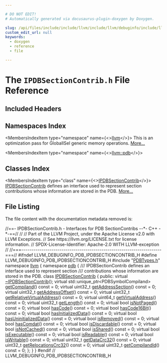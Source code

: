 ```yaml
---

# DO NOT EDIT!
# Automatically generated via docusaurus-plugin-doxygen by Doxygen.

slug: /api/files/include/include/llvm/include/llvm/debuginfo/include/llvm/debuginfo/pdb/ipdbsectioncontrib-h
custom_edit_url: null
keywords:
  - doxygen
  - reference
  - file

---
```





# The `IPDBSectionContrib.h` File Reference

<DoxygenPage pluginConfig={pluginConfig}>



## Included Headers

<IncludesList>
<IncludesListItem
  filePath="PDBTypes.h"
  permalink="/docs/api/files/include/include/llvm/include/llvm/debuginfo/include/llvm/debuginfo/pdb/pdbtypes-h"
  isLocal="true" />
</IncludesList>

## Namespaces Index

<MembersIndex>

<MembersIndexItem
  type="namespace"
  name={<><a href="/docs/api/namespaces/llvm">llvm</a></>}>
This is an optimization pass for GlobalISel generic memory operations. <a href="/docs/api/namespaces/llvm/#details">More...</a>
</MembersIndexItem>

<MembersIndexItem
  type="namespace"
  name={<><a href="/docs/api/namespaces/llvm/pdb">llvm::pdb</a></>}>
</MembersIndexItem>

</MembersIndex>

## Classes Index

<MembersIndex>

<MembersIndexItem
  type="class"
  name={<><a href="/docs/api/classes/llvm/pdb/ipdbsectioncontrib">IPDBSectionContrib</a></>}>
<a href="/docs/api/classes/llvm/pdb/ipdbsectioncontrib">IPDBSectionContrib</a> defines an interface used to represent section contributions whose information are stored in the PDB. <a href="/docs/api/classes/llvm/pdb/ipdbsectioncontrib/#details">More...</a>
</MembersIndexItem>

</MembersIndex>


## File Listing

The file content with the documentation metadata removed is:

<ProgramListing>

<Link id="l00001" /><CodeLine lineNumber="1"><Highlight kind="comment">//==- IPDBSectionContrib.h - Interfaces for PDB SectionContribs --&#42;- C++ -&#42;-==//</Highlight><Highlight kind="normal"></Highlight></CodeLine>
<Link id="l00002" /><CodeLine lineNumber="2"><Highlight kind="normal"></Highlight><Highlight kind="comment">//</Highlight><Highlight kind="normal"></Highlight></CodeLine>
<Link id="l00003" /><CodeLine lineNumber="3"><Highlight kind="normal"></Highlight><Highlight kind="comment">// Part of the LLVM Project, under the Apache License v2.0 with LLVM Exceptions.</Highlight><Highlight kind="normal"></Highlight></CodeLine>
<Link id="l00004" /><CodeLine lineNumber="4"><Highlight kind="normal"></Highlight><Highlight kind="comment">// See https://llvm.org/LICENSE.txt for license information.</Highlight><Highlight kind="normal"></Highlight></CodeLine>
<Link id="l00005" /><CodeLine lineNumber="5"><Highlight kind="normal"></Highlight><Highlight kind="comment">// SPDX-License-Identifier: Apache-2.0 WITH LLVM-exception</Highlight><Highlight kind="normal"></Highlight></CodeLine>
<Link id="l00006" /><CodeLine lineNumber="6"><Highlight kind="normal"></Highlight><Highlight kind="comment">//</Highlight><Highlight kind="normal"></Highlight></CodeLine>
<Link id="l00007" /><CodeLine lineNumber="7"><Highlight kind="normal"></Highlight><Highlight kind="comment">//===----------------------------------------------------------------------===//</Highlight><Highlight kind="normal"></Highlight></CodeLine>
<Link id="l00008" /><CodeLine lineNumber="8"><Highlight kind="normal"></Highlight></CodeLine>
<Link id="l00009" /><CodeLine lineNumber="9"><Highlight kind="normal"></Highlight><Highlight kind="preprocessor">#ifndef LLVM&#95;DEBUGINFO&#95;PDB&#95;IPDBSECTIONCONTRIB&#95;H</Highlight><Highlight kind="normal"></Highlight></CodeLine>
<Link id="l00010" /><CodeLine lineNumber="10"><Highlight kind="normal"></Highlight><Highlight kind="preprocessor">#define LLVM&#95;DEBUGINFO&#95;PDB&#95;IPDBSECTIONCONTRIB&#95;H</Highlight><Highlight kind="normal"></Highlight></CodeLine>
<Link id="l00011" /><CodeLine lineNumber="11"><Highlight kind="normal"></Highlight></CodeLine>
<Link id="l00012" /><CodeLine lineNumber="12"><Highlight kind="normal"></Highlight><Highlight kind="preprocessor">#include &quot;<a href="/docs/api/files/include/include/llvm/include/llvm/debuginfo/include/llvm/debuginfo/pdb/pdbtypes-h">PDBTypes.h</a>&quot;</Highlight><Highlight kind="normal"></Highlight></CodeLine>
<Link id="l00013" /><CodeLine lineNumber="13"><Highlight kind="normal"></Highlight></CodeLine>
<Link id="l00014" /><CodeLine lineNumber="14"><Highlight kind="normal"></Highlight><Highlight kind="keyword">namespace </Highlight><Highlight kind="normal"><a href="/docs/api/namespaces/llvm">llvm</a> &#123;</Highlight></CodeLine>
<Link id="l00015" /><CodeLine lineNumber="15"><Highlight kind="normal"></Highlight><Highlight kind="keyword">namespace </Highlight><Highlight kind="normal"><a href="/docs/api/namespaces/llvm/pdb">pdb</a> &#123;</Highlight></CodeLine>
<Link id="l00016" /><CodeLine lineNumber="16"><Highlight kind="normal"></Highlight><Highlight kind="comment"></Highlight></CodeLine>
<Link id="l00017" /><CodeLine lineNumber="17"><Highlight kind="comment">/// IPDBSectionContrib defines an interface used to represent section</Highlight></CodeLine>
<Link id="l00018" /><CodeLine lineNumber="18"><Highlight kind="comment">/// contributions whose information are stored in the PDB.</Highlight><Highlight kind="normal"></Highlight></CodeLine>
<Link id="l00019" /><CodeLine lineNumber="19" lineLink="/docs/api/classes/llvm/pdb/ipdbsectioncontrib"><Highlight kind="normal"></Highlight><Highlight kind="keyword">class </Highlight><Highlight kind="normal"><a href="/docs/api/classes/llvm/pdb/ipdbsectioncontrib">IPDBSectionContrib</a> &#123;</Highlight></CodeLine>
<Link id="l00020" /><CodeLine lineNumber="20"><Highlight kind="normal"></Highlight><Highlight kind="keyword">public</Highlight><Highlight kind="normal">:</Highlight></CodeLine>
<Link id="l00021" /><CodeLine lineNumber="21" lineLink="/docs/api/classes/llvm/pdb/ipdbsectioncontrib/#ab9b52dbd31e2e871d96503d60e7e09c9"><Highlight kind="normal">  </Highlight><Highlight kind="keyword">virtual</Highlight><Highlight kind="normal"> <a href="/docs/api/classes/llvm/pdb/ipdbsectioncontrib/#ab9b52dbd31e2e871d96503d60e7e09c9">~IPDBSectionContrib</a>();</Highlight></CodeLine>
<Link id="l00022" /><CodeLine lineNumber="22"><Highlight kind="normal"></Highlight></CodeLine>
<Link id="l00023" /><CodeLine lineNumber="23" lineLink="/docs/api/classes/llvm/pdb/ipdbsectioncontrib/#a2750e843c4c8c7856138d12a2b22d883"><Highlight kind="normal">  </Highlight><Highlight kind="keyword">virtual</Highlight><Highlight kind="normal"> std::unique&#95;ptr&lt;PDBSymbolCompiland&gt; <a href="/docs/api/classes/llvm/pdb/ipdbsectioncontrib/#a2750e843c4c8c7856138d12a2b22d883">getCompiland</a>() </Highlight><Highlight kind="keyword">const</Highlight><Highlight kind="normal"> = 0;</Highlight></CodeLine>
<Link id="l00024" /><CodeLine lineNumber="24" lineLink="/docs/api/classes/llvm/pdb/ipdbsectioncontrib/#aee93a5c86537759a4f8b702635387f64"><Highlight kind="normal">  </Highlight><Highlight kind="keyword">virtual</Highlight><Highlight kind="normal"> uint32&#95;t <a href="/docs/api/classes/llvm/pdb/ipdbsectioncontrib/#aee93a5c86537759a4f8b702635387f64">getAddressSection</a>() </Highlight><Highlight kind="keyword">const</Highlight><Highlight kind="normal"> = 0;</Highlight></CodeLine>
<Link id="l00025" /><CodeLine lineNumber="25" lineLink="/docs/api/classes/llvm/pdb/ipdbsectioncontrib/#ac6e0041d93cd6c65a8a186dec59343ed"><Highlight kind="normal">  </Highlight><Highlight kind="keyword">virtual</Highlight><Highlight kind="normal"> uint32&#95;t <a href="/docs/api/classes/llvm/pdb/ipdbsectioncontrib/#ac6e0041d93cd6c65a8a186dec59343ed">getAddressOffset</a>() </Highlight><Highlight kind="keyword">const</Highlight><Highlight kind="normal"> = 0;</Highlight></CodeLine>
<Link id="l00026" /><CodeLine lineNumber="26" lineLink="/docs/api/classes/llvm/pdb/ipdbsectioncontrib/#ab2c8eff8793beaef87ab3e3814fd83e0"><Highlight kind="normal">  </Highlight><Highlight kind="keyword">virtual</Highlight><Highlight kind="normal"> uint32&#95;t <a href="/docs/api/classes/llvm/pdb/ipdbsectioncontrib/#ab2c8eff8793beaef87ab3e3814fd83e0">getRelativeVirtualAddress</a>() </Highlight><Highlight kind="keyword">const</Highlight><Highlight kind="normal"> = 0;</Highlight></CodeLine>
<Link id="l00027" /><CodeLine lineNumber="27" lineLink="/docs/api/classes/llvm/pdb/ipdbsectioncontrib/#a417010bb8d41ab3558e6a91394a78f90"><Highlight kind="normal">  </Highlight><Highlight kind="keyword">virtual</Highlight><Highlight kind="normal"> uint64&#95;t <a href="/docs/api/classes/llvm/pdb/ipdbsectioncontrib/#a417010bb8d41ab3558e6a91394a78f90">getVirtualAddress</a>() </Highlight><Highlight kind="keyword">const</Highlight><Highlight kind="normal">  = 0;</Highlight></CodeLine>
<Link id="l00028" /><CodeLine lineNumber="28" lineLink="/docs/api/classes/llvm/pdb/ipdbsectioncontrib/#a834197278fa11345f6bb07a22b87dc9d"><Highlight kind="normal">  </Highlight><Highlight kind="keyword">virtual</Highlight><Highlight kind="normal"> uint32&#95;t <a href="/docs/api/classes/llvm/pdb/ipdbsectioncontrib/#a834197278fa11345f6bb07a22b87dc9d">getLength</a>() </Highlight><Highlight kind="keyword">const</Highlight><Highlight kind="normal"> = 0;</Highlight></CodeLine>
<Link id="l00029" /><CodeLine lineNumber="29" lineLink="/docs/api/classes/llvm/pdb/ipdbsectioncontrib/#ab432946e3464139dfe61237b00f0474e"><Highlight kind="normal">  </Highlight><Highlight kind="keyword">virtual</Highlight><Highlight kind="normal"> </Highlight><Highlight kind="keywordtype">bool</Highlight><Highlight kind="normal"> <a href="/docs/api/classes/llvm/pdb/ipdbsectioncontrib/#ab432946e3464139dfe61237b00f0474e">isNotPaged</a>() </Highlight><Highlight kind="keyword">const</Highlight><Highlight kind="normal"> = 0;</Highlight></CodeLine>
<Link id="l00030" /><CodeLine lineNumber="30" lineLink="/docs/api/classes/llvm/pdb/ipdbsectioncontrib/#a4f72ffa6e591218e59aaaaa2960d7b38"><Highlight kind="normal">  </Highlight><Highlight kind="keyword">virtual</Highlight><Highlight kind="normal"> </Highlight><Highlight kind="keywordtype">bool</Highlight><Highlight kind="normal"> <a href="/docs/api/classes/llvm/pdb/ipdbsectioncontrib/#a4f72ffa6e591218e59aaaaa2960d7b38">hasCode</a>() </Highlight><Highlight kind="keyword">const</Highlight><Highlight kind="normal"> = 0;</Highlight></CodeLine>
<Link id="l00031" /><CodeLine lineNumber="31" lineLink="/docs/api/classes/llvm/pdb/ipdbsectioncontrib/#ad53384dd32efcdec4abbc82ac84cfca1"><Highlight kind="normal">  </Highlight><Highlight kind="keyword">virtual</Highlight><Highlight kind="normal"> </Highlight><Highlight kind="keywordtype">bool</Highlight><Highlight kind="normal"> <a href="/docs/api/classes/llvm/pdb/ipdbsectioncontrib/#ad53384dd32efcdec4abbc82ac84cfca1">hasCode16Bit</a>() </Highlight><Highlight kind="keyword">const</Highlight><Highlight kind="normal"> = 0;</Highlight></CodeLine>
<Link id="l00032" /><CodeLine lineNumber="32" lineLink="/docs/api/classes/llvm/pdb/ipdbsectioncontrib/#ad030cbc774f734322b73fc631081b289"><Highlight kind="normal">  </Highlight><Highlight kind="keyword">virtual</Highlight><Highlight kind="normal"> </Highlight><Highlight kind="keywordtype">bool</Highlight><Highlight kind="normal"> <a href="/docs/api/classes/llvm/pdb/ipdbsectioncontrib/#ad030cbc774f734322b73fc631081b289">hasInitializedData</a>() </Highlight><Highlight kind="keyword">const</Highlight><Highlight kind="normal"> = 0;</Highlight></CodeLine>
<Link id="l00033" /><CodeLine lineNumber="33" lineLink="/docs/api/classes/llvm/pdb/ipdbsectioncontrib/#a7665d1afa70509dd3cf5a1e2b3bfc57e"><Highlight kind="normal">  </Highlight><Highlight kind="keyword">virtual</Highlight><Highlight kind="normal"> </Highlight><Highlight kind="keywordtype">bool</Highlight><Highlight kind="normal"> <a href="/docs/api/classes/llvm/pdb/ipdbsectioncontrib/#a7665d1afa70509dd3cf5a1e2b3bfc57e">hasUninitializedData</a>() </Highlight><Highlight kind="keyword">const</Highlight><Highlight kind="normal"> = 0;</Highlight></CodeLine>
<Link id="l00034" /><CodeLine lineNumber="34" lineLink="/docs/api/classes/llvm/pdb/ipdbsectioncontrib/#ac44b99c105ee231a3262c2850580fbf7"><Highlight kind="normal">  </Highlight><Highlight kind="keyword">virtual</Highlight><Highlight kind="normal"> </Highlight><Highlight kind="keywordtype">bool</Highlight><Highlight kind="normal"> <a href="/docs/api/classes/llvm/pdb/ipdbsectioncontrib/#ac44b99c105ee231a3262c2850580fbf7">isRemoved</a>() </Highlight><Highlight kind="keyword">const</Highlight><Highlight kind="normal"> = 0;</Highlight></CodeLine>
<Link id="l00035" /><CodeLine lineNumber="35" lineLink="/docs/api/classes/llvm/pdb/ipdbsectioncontrib/#aeaf288041a16396236369c088237a6c2"><Highlight kind="normal">  </Highlight><Highlight kind="keyword">virtual</Highlight><Highlight kind="normal"> </Highlight><Highlight kind="keywordtype">bool</Highlight><Highlight kind="normal"> <a href="/docs/api/classes/llvm/pdb/ipdbsectioncontrib/#aeaf288041a16396236369c088237a6c2">hasComdat</a>() </Highlight><Highlight kind="keyword">const</Highlight><Highlight kind="normal"> = 0;</Highlight></CodeLine>
<Link id="l00036" /><CodeLine lineNumber="36" lineLink="/docs/api/classes/llvm/pdb/ipdbsectioncontrib/#a8182906b3391b42987dc068a3778743f"><Highlight kind="normal">  </Highlight><Highlight kind="keyword">virtual</Highlight><Highlight kind="normal"> </Highlight><Highlight kind="keywordtype">bool</Highlight><Highlight kind="normal"> <a href="/docs/api/classes/llvm/pdb/ipdbsectioncontrib/#a8182906b3391b42987dc068a3778743f">isDiscardable</a>() </Highlight><Highlight kind="keyword">const</Highlight><Highlight kind="normal"> = 0;</Highlight></CodeLine>
<Link id="l00037" /><CodeLine lineNumber="37" lineLink="/docs/api/classes/llvm/pdb/ipdbsectioncontrib/#ae1c52f404d06a43abd2fcc7b2d78e78a"><Highlight kind="normal">  </Highlight><Highlight kind="keyword">virtual</Highlight><Highlight kind="normal"> </Highlight><Highlight kind="keywordtype">bool</Highlight><Highlight kind="normal"> <a href="/docs/api/classes/llvm/pdb/ipdbsectioncontrib/#ae1c52f404d06a43abd2fcc7b2d78e78a">isNotCached</a>() </Highlight><Highlight kind="keyword">const</Highlight><Highlight kind="normal"> = 0;</Highlight></CodeLine>
<Link id="l00038" /><CodeLine lineNumber="38" lineLink="/docs/api/classes/llvm/pdb/ipdbsectioncontrib/#af4e7064d5e5fcfb972fff3382ab200f9"><Highlight kind="normal">  </Highlight><Highlight kind="keyword">virtual</Highlight><Highlight kind="normal"> </Highlight><Highlight kind="keywordtype">bool</Highlight><Highlight kind="normal"> <a href="/docs/api/classes/llvm/pdb/ipdbsectioncontrib/#af4e7064d5e5fcfb972fff3382ab200f9">isShared</a>() </Highlight><Highlight kind="keyword">const</Highlight><Highlight kind="normal"> = 0;</Highlight></CodeLine>
<Link id="l00039" /><CodeLine lineNumber="39" lineLink="/docs/api/classes/llvm/pdb/ipdbsectioncontrib/#ad755339318797b0e3f46765394232903"><Highlight kind="normal">  </Highlight><Highlight kind="keyword">virtual</Highlight><Highlight kind="normal"> </Highlight><Highlight kind="keywordtype">bool</Highlight><Highlight kind="normal"> <a href="/docs/api/classes/llvm/pdb/ipdbsectioncontrib/#ad755339318797b0e3f46765394232903">isExecutable</a>() </Highlight><Highlight kind="keyword">const</Highlight><Highlight kind="normal"> = 0;</Highlight></CodeLine>
<Link id="l00040" /><CodeLine lineNumber="40" lineLink="/docs/api/classes/llvm/pdb/ipdbsectioncontrib/#aeb56438b121296b7e766117d202672ba"><Highlight kind="normal">  </Highlight><Highlight kind="keyword">virtual</Highlight><Highlight kind="normal"> </Highlight><Highlight kind="keywordtype">bool</Highlight><Highlight kind="normal"> <a href="/docs/api/classes/llvm/pdb/ipdbsectioncontrib/#aeb56438b121296b7e766117d202672ba">isReadable</a>() </Highlight><Highlight kind="keyword">const</Highlight><Highlight kind="normal"> = 0;</Highlight></CodeLine>
<Link id="l00041" /><CodeLine lineNumber="41" lineLink="/docs/api/classes/llvm/pdb/ipdbsectioncontrib/#a7b23a3547307218cad7ad9b6cf724be9"><Highlight kind="normal">  </Highlight><Highlight kind="keyword">virtual</Highlight><Highlight kind="normal"> </Highlight><Highlight kind="keywordtype">bool</Highlight><Highlight kind="normal"> <a href="/docs/api/classes/llvm/pdb/ipdbsectioncontrib/#a7b23a3547307218cad7ad9b6cf724be9">isWritable</a>() </Highlight><Highlight kind="keyword">const</Highlight><Highlight kind="normal"> = 0;</Highlight></CodeLine>
<Link id="l00042" /><CodeLine lineNumber="42" lineLink="/docs/api/classes/llvm/pdb/ipdbsectioncontrib/#aa7fa6e49adfd74a9b3fc033bd972b2ae"><Highlight kind="normal">  </Highlight><Highlight kind="keyword">virtual</Highlight><Highlight kind="normal"> uint32&#95;t <a href="/docs/api/classes/llvm/pdb/ipdbsectioncontrib/#aa7fa6e49adfd74a9b3fc033bd972b2ae">getDataCrc32</a>() </Highlight><Highlight kind="keyword">const</Highlight><Highlight kind="normal"> = 0;</Highlight></CodeLine>
<Link id="l00043" /><CodeLine lineNumber="43" lineLink="/docs/api/classes/llvm/pdb/ipdbsectioncontrib/#a2b25fd6ab0591ac8db8645d413332e1e"><Highlight kind="normal">  </Highlight><Highlight kind="keyword">virtual</Highlight><Highlight kind="normal"> uint32&#95;t <a href="/docs/api/classes/llvm/pdb/ipdbsectioncontrib/#a2b25fd6ab0591ac8db8645d413332e1e">getRelocationsCrc32</a>() </Highlight><Highlight kind="keyword">const</Highlight><Highlight kind="normal"> = 0;</Highlight></CodeLine>
<Link id="l00044" /><CodeLine lineNumber="44" lineLink="/docs/api/classes/llvm/pdb/ipdbsectioncontrib/#a3001f2040d2119e96823b077cf6a5f16"><Highlight kind="normal">  </Highlight><Highlight kind="keyword">virtual</Highlight><Highlight kind="normal"> uint32&#95;t <a href="/docs/api/classes/llvm/pdb/ipdbsectioncontrib/#a3001f2040d2119e96823b077cf6a5f16">getCompilandId</a>() </Highlight><Highlight kind="keyword">const</Highlight><Highlight kind="normal"> = 0;</Highlight></CodeLine>
<Link id="l00045" /><CodeLine lineNumber="45"><Highlight kind="normal">&#125;;</Highlight></CodeLine>
<Link id="l00046" /><CodeLine lineNumber="46"><Highlight kind="normal">&#125;</Highlight></CodeLine>
<Link id="l00047" /><CodeLine lineNumber="47"><Highlight kind="normal">&#125;</Highlight></CodeLine>
<Link id="l00048" /><CodeLine lineNumber="48"><Highlight kind="normal"></Highlight></CodeLine>
<Link id="l00049" /><CodeLine lineNumber="49"><Highlight kind="normal"></Highlight><Highlight kind="preprocessor">#endif </Highlight><Highlight kind="comment">// LLVM&#95;DEBUGINFO&#95;PDB&#95;IPDBSECTIONCONTRIB&#95;H</Highlight><Highlight kind="normal"></Highlight></CodeLine>

</ProgramListing>


</DoxygenPage>
